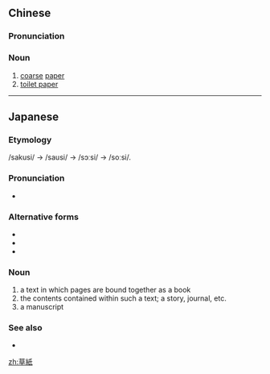{{also|草纸}}
==Chinese==
{{zh-forms|s=草纸}}

===Pronunciation===
{{zh-pron
|m=cǎozhǐ
|c=cou2 zi2
|cat=n
}}

===Noun===
{{zh-noun}}

# [[coarse]] [[paper]]
# [[toilet paper]]

----

==Japanese==
{{ja-kanjitab|そう|し|yomi=on}}

===Etymology===
/sakusi/ → /sausi/ → /sɔːsi/ → /soːsi/.

===Pronunciation===
* {{IPA|/soːɕi/|lang=ja}}

===Alternative forms===
* {{ja-l|草子}}
* {{ja-l|双紙}}
* {{ja-l|冊子}}

===Noun===
{{ja-noun|そうし|hhira=さうし}}

# a text in which pages are bound together as a book
# the contents contained within such a text; a story, journal, etc.
# a manuscript

===See also===
* {{ja-r|巻物|まきもの}}

[[zh:草紙]]